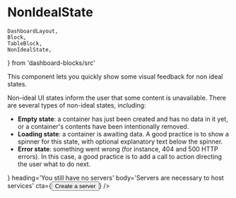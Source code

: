 # NonIdealState

    DashboardLayout,
    Block,
    TableBlock,
    NonIdealState,
} from 'dashboard-blocks/src'

This component lets you quickly show some visual feedback for non ideal states.

Non-ideal UI states inform the user that some content is unavailable. There are several types of non-ideal states, including:

-   **Empty state**: a container has just been created and has no data in it yet, or a container's contents have been intentionally removed.
-   **Loading state**: a container is awaiting data. A good practice is to show a spinner for this state, with optional explanatory text below the spinner.
-   **Error state**: something went wrong (for instance, 404 and 500 HTTP errors). In this case, a good practice is to add a call to action directing the user what to do next.

<Playground>
    <DashboardLayout p='6'>
        <NonIdealState
            icon={<Box opacity={.8} as={FiAlertOctagon} />}
            heading='You still have no servers'
            body='Servers are necessary to host services'
            cta={<Button size='sm'>Create a server</Button>}
        />
    </DashboardLayout>
</Playground>
